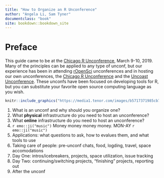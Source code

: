 ```yaml
---
title: "How to Organize an R Unconference"
author: "Angela Li, Sam Tyner"
documentclass: "book"
site: bookdown::bookdown_site
---
```


# Preface {-}

This guide came to be at the [Chicago R Unconference](https://chirunconf.github.io/), March 9-10, 2019. Many of the principles can be applied to any type of unconf, but our experience has been in attending [rOpenSci]() unconferences and in hosting our own unconferences, the [Chicago R Unconference](https://chirunconf.github.io/) and the [Uncoast Unconference](http://uuconf.rbind.io/). These unconfs have been focused on developing tools for R, but you can substitute your favorite open source computing language as you wish. 

```r
knitr::include_graphics("https://media1.tenor.com/images/b5717371985cb73134112cef6168a2a3/tenor.gif?itemid=7893429")
```


<!--Hi, Sam here. Just writing an outline for now. --> 

1. What is an unconf and why should you organize one? 
2. What **physical** infrastructure do you need to host an unconference?
3. What **online** infrastructure do you need to host an unconference? 
4. `r emo::ji("music")` Money money money money. MON-AY `r emo::ji("music")`
5. Applications: what questions to ask, how to evalues them, and what tools to use
6. Taking care of people: pre-unconf chats, food, logding, travel, space accomodations
7. Day One: intros/icebreakers, projects, space utilization, issue tracking
8. Day Two: continuing/switching projects, "finishing" projects, reporting out
9. After the unconf



